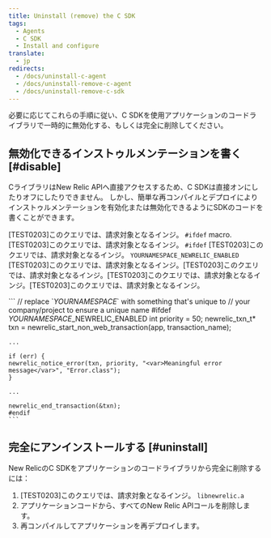 ```yaml
---
title: Uninstall (remove) the C SDK
tags:
  - Agents
  - C SDK
  - Install and configure
translate:
  - jp
redirects:
  - /docs/uninstall-c-agent
  - /docs/uninstall-remove-c-agent
  - /docs/uninstall-remove-c-sdk
---
```


必要に応じてこれらの手順に従い、C SDKを使用アプリケーションのコードライブラリで一時的に無効化する、もしくは完全に削除してください。

## 無効化できるインストゥルメンテーションを書く [#disable]

CライブラリはNew Relic APIへ直接アクセスするため、C SDKは直接オンにしたりオフにしたりできません。 しかし、簡単な再コンパイルとデプロイによりインストゥルメンテーションを有効化または無効化できるようにSDKのコードを書くことができます。

\[TEST0203]このクエリでは、請求対象となるインジ。 `#ifdef` macro.\[TEST0203]このクエリでは、請求対象となるインジ。 `#ifdef` \[TEST0203]このクエリでは、請求対象となるインジ。 `YOURNAMESPACE_NEWRELIC_ENABLED` \[TEST0203]このクエリでは、請求対象となるインジ。\[TEST0203]このクエリでは、請求対象となるインジ。\[TEST0203]このクエリでは、請求対象となるインジ。\[TEST0203]このクエリでは、請求対象となるインジ。

<CollapserGroup>
  <Collapser
    id="ifdef"
    title="#ifdefマクロを使用して、C SDKインストゥルメンテーションを無効化する"
  >
    ```
    // replace `<var>YOURNAMESPACE</var>` with something that's unique to
    // your company/project to ensure a unique name
    #ifdef <var>YOURNAMESPACE</var>_NEWRELIC_ENABLED
    int priority = 50;
    newrelic_txn_t* txn = newrelic_start_non_web_transaction(app, transaction_name);

    ...

    if (err) {
    newrelic_notice_error(txn, priority, "<var>Meaningful error message</var>", "Error.class");
    }

    ...

    newrelic_end_transaction(&txn);
    #endif
    ```
  </Collapser>
</CollapserGroup>

## 完全にアンインストールする [#uninstall]

New RelicのC SDKをアプリケーションのコードライブラリから完全に削除するには：

1. \[TEST0203]このクエリでは、請求対象となるインジ。 `libnewrelic.a`
2. アプリケーションコードから、すべてのNew Relic APIコールを削除します。
3. 再コンパイルしてアプリケーションを再デプロイします。